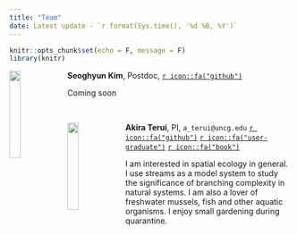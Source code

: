 ```yaml
---
title: "Team"
date: Latest update - `r format(Sys.time(), '%d %B, %Y')`
---
```


```r
knitr::opts_chunk$set(echo = F, message = F)
library(knitr)
```

<div class="clearfix">
<img src="image/img_sk.jpg" style = "vertical-align:top; width: 20%" align = left>
**Seoghyun Kim**, Postdoc, [`r icon::fa("github")`](https://github.com/https://github.com/seoghyunkim/)\

Coming soon
</div>

\

<div class="clearfix">
<img src="image/img_at.jpg" style = "vertical-align:top; width: 20%" align = left>
**Akira Terui**, PI, `a_terui@uncg.edu` [`r icon::fa("github")`](https://github.com/aterui/) [`r icon::fa("user-graduate")`](https://scholar.google.com/citations?user=H9OuCKsAAAAJ&hl=ja&authuser=1) 
[`r icon::fa("book")`](https://publons.com/researcher/1241876/akira-terui/)\

I am interested in spatial ecology in general. I use streams as a model system to study the significance of branching complexity in natural systems. I am also a lover of freshwater mussels, fish and other aquatic organisms. I enjoy small gardening during quarantine.
</div>
